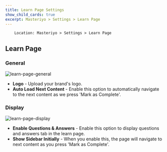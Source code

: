 ```yaml
---
title: Learn Page Settings
show_child_cards: true
excerpt: Masteriyo > Settings > Learn Page
---
```


        Location: Masteriyo > Settings > Learn Page

## Learn Page

### General

![learn-page-general](https://github.com/Masteriyo/masteriyo-docs/assets/75772539/eeabab19-c39a-4fe4-b8aa-25a6efeb7315)

- **Logo** - Upload your brand's logo. 
- **Auto Load Next Content** - Enable this option to automatically navigate to the next content as we press 'Mark as Complete'. 

### Display

![learn-page-display](https://github.com/Masteriyo/masteriyo-docs/assets/75772539/a6cf11cf-54eb-4cc2-91a4-3670476ff52e)

- **Enable Questions & Answers** - Enable this option to display questions and answers tab in the learn page.
- **Show Sidebar Initially** - When you enable this, the page will navigate to next content as you press 'Mark as Complete'.

